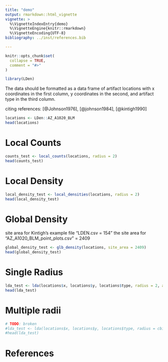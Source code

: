 ```yaml
---
title: "demo"
output: rmarkdown::html_vignette
vignette: >
  %\VignetteIndexEntry{demo}
  %\VignetteEngine{knitr::rmarkdown}
  %\VignetteEncoding{UTF-8}
bibliography: ../inst/references.bib

---
```


```r
knitr::opts_chunk$set(
  collapse = TRUE,
  comment = "#>"
)
```

```r
library(LDen)
```

The data should be formatted as a data frame of artifact locations with x coordinates in the first column, y coordinates in the second, and artifact type in the third column.


citing references: [@Johnson1976], [@johnson1984], [@kintigh1990]


```r
locations <- LDen::AZ_A1020_BLM
head(locations)
```

# Local Counts

```r
counts_test <- local_counts(locations, radius = 2)
head(counts_test)
```

# Local Density

```r
local_density_test <- local_densities(locations, radius = 2)
head(local_density_test)
```

# Global Density

site area for Kintigh's example file "LDEN.csv = 154"
the site area for "AZ_A1020_BLM_point_plots.csv" = 2409

```r
global_density_test <- glb_density(locations, site_area = 2409)
head(global_density_test)
```

# Single Radius

```r
lda_test <- lda(locations$x, locations$y, locations$type, radius = 2, area = 2409)
head(lda_test)
```

# Multiple radii


```r
# TODO: broken
#lda_test <- lda(locations$x, locations$y, locations$type, radius = cbind(1,2,5), area = 2409)
#head(lda_test)
```

# References

